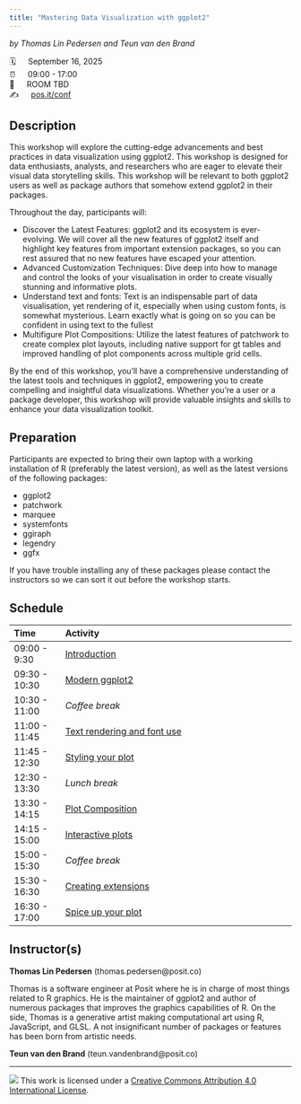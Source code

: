 ```yaml
---
title: "Mastering Data Visualization with ggplot2"
---
```


*by Thomas Lin Pedersen and Teun van den Brand*

🗓 &emsp; September 16, 2025<br/>
⏰ &emsp; 09:00 - 17:00<br/>
🏨 &emsp; ROOM TBD<br/>
✍️ &emsp; [pos.it/conf](http://pos.it/conf)


## Description
This workshop will explore the cutting-edge advancements and best practices in data visualization using ggplot2. This workshop is designed for data enthusiasts, analysts, and researchers who are eager to elevate their visual data storytelling skills. This workshop will be relevant to both ggplot2 users as well as package authors that somehow extend ggplot2 in their packages.

Throughout the day, participants will:

- Discover the Latest Features: ggplot2 and its ecosystem is ever-evolving. We will cover all the new features of ggplot2 itself and highlight key features from important extension packages, so you can rest assured that no new features have escaped your attention.
- Advanced Customization Techniques: Dive deep into how to manage and control the looks of your visualisation in order to create visually stunning and informative plots.
- Understand text and fonts: Text is an indispensable part of data visualisation, yet rendering of it, especially when using custom fonts, is somewhat mysterious. Learn exactly what is going on so you can be confident in using text to the fullest
- Multifigure Plot Compositions: Utilize the latest features of patchwork to create complex plot layouts, including native support for gt tables and improved handling of plot components across multiple grid cells.

By the end of this workshop, you'll have a comprehensive understanding of the latest tools and techniques in ggplot2, empowering you to create compelling and insightful data visualizations. Whether you're a user or a package developer, this workshop will provide valuable insights and skills to enhance your data visualization toolkit.

## Preparation
Participants are expected to bring their own laptop with a working installation of R (preferably the latest version), as well as the latest versions of the following packages:

* ggplot2
* patchwork
* marquee
* systemfonts
* ggiraph
* legendry
* ggfx

If you have trouble installing any of these packages please contact the instructors so we can sort it out before the workshop starts.

## Schedule

| Time          | Activity                                                   |
| :------------ | :--------------------------------------------------------- |
| 09:00 - 9:30  | [Introduction](sessions/1_1_introduction.qmd)              |
| 09:30 - 10:30 | [Modern ggplot2](sessions/1_2_ggplot2.qmd)                 |
| 10:30 - 11:00 | *Coffee break*                                             |
| 11:00 - 11:45 | [Text rendering and font use](sessions/2_1_text_fonts.qmd) |
| 11:45 - 12:30 | [Styling your plot](sessions/2_2_theme_guide.qmd)          |
| 12:30 - 13:30 | *Lunch break*                                              |
| 13:30 - 14:15 | [Plot Composition](sessions/3_1_composition.qmd)           |
| 14:15 - 15:00 | [Interactive plots](sessions/3_2_interaction.qmd)          |
| 15:00 - 15:30 | *Coffee break*                                             |
| 15:30 - 16:30 | [Creating extensions](sessions/4_1_extensions.qmd)         |
| 16:30 - 17:00 | [Spice up your plot](sessions/4_2_fun.qmd)                 |

## Instructor(s)

**Thomas Lin Pedersen** (thomas.pedersen@posit.co)

Thomas is a software engineer at Posit where he is in charge of most things related to R graphics. He is the maintainer of ggplot2 and author of numerous packages that improves the graphics capabilities of R. On the side, Thomas is a generative artist making computational art using R, JavaScript, and GLSL. A not insignificant number of packages or features has been born from artistic needs.

**Teun van den Brand** (teun.vandenbrand@posit.co)

-----

![](https://i.creativecommons.org/l/by/4.0/88x31.png) This work is licensed under a [Creative Commons Attribution 4.0 International License](https://creativecommons.org/licenses/by/4.0/).
